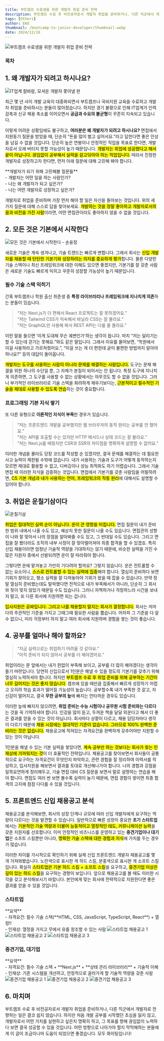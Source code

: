 ```yaml
---
title: 부트캠프 수료생을 위한 개발자 취업 준비 전략
description: 부트캠프 수료 후 비전공자로서 개발자 취업을 준비하거나, 다른 직군에서 개발자로 전향하는 일은 결코 쉽지 않습니다. 어떤 방향으로 나아가야 할지 막막해하는 분들에게 이 글이 조금이나마 도움이 되었으면 좋겠습니다.
tags: [Others]
author: EKO
thumbnail: /bootcamp-to-junior-developer/thumbnail.webp
date: 2024/12/16
---
```


<Image
  src="/bootcamp-to-junior-developer/thumbnail.webp"
  alt="부트캠프 수료생을 위한 개발자 취업 준비 전략"
/>

### 목차

## 1. 왜 개발자가 되려고 하시나요?

<Image
  src="/bootcamp-to-junior-developer/01.jpg"
  alt="IT업계 칼바람, 모셔온 개발자 쫓아낼 판"
  caption="출처: https://www.hankyung.com/article/2024011844181"
/>

최근 몇 년 사이 개발 교육이 대중화되면서 부트캠프나 국비지원 교육을 수료하고 개발자 취업을 준비하시는 분들이 많아졌습니다. 하지만 경기 불황으로 인해 IT업계가 인력 감축과 신규 채용 축소를 이어오면서 **공급과 수요의 불균형**이 꾸준히 지속되고 있습니다.

이렇게 어려운 상황임에도 불구하고, **여러분은 왜 개발자가 되려고 하시나요?** 면접에서 지원동기 질문을 받았을 때, 단순히 “돈을 많이 벌고 싶어서요.”라고 답한다면 좋은 인상을 남길 수 없을 것입니다. 단순히 높은 연봉이나 안정적인 직업을 목표로 한다면, 개발자로서 오래 버티지 못할 가능성이 높기 때문입니다. <mark>개발자는 취업에 성공했다고 해서 끝이 아닙니다. 끊임없이 공부해서 실력을 갈고닦아야 하는 직업입니다.</mark> 따라서 진정한 개발자로 성장하고자 한다면, 먼저 아래 질문에 대해 고민해 봐야 합니다.

<Callout emoji="💡">
  **개발자가 되기 위해 고민해볼 질문들**
  <br />- 개발자는 어떤 일을 하는 사람인가?
  <br />- 나는 왜 개발자가 되고 싶은가?
  <br />- 나는 어떤 개발자로 성장하고 싶은가?
</Callout>

개발자로 취업을 준비하며 가장 먼저 해야 할 일은 자신을 돌아보는 것입니다. 위의 세 가지 질문에 대해 스스로 답을 찾아보세요. <mark>개발하는 것을 정말 좋아하고 개발자로서의 꿈과 비전을 가진 사람</mark>이라면, 어떤 면접관이라도 좋아하지 않을 수 없을 것입니다.

## 2. 모든 것은 기본에서 시작한다

<Image
  src="/bootcamp-to-junior-developer/02.jpeg"
  alt="모든 것은 기본에서 시작한다 - 손웅정"
  caption="역시 갓웅정 선생님 말씀이 옳습니다."
  fullWidth={false}
/>

새로운 기술은 계속 생겨나고, 기술 트렌드는 빠르게 변합니다. 그래서 회사는 <mark>신입 개발자를 채용할 때 탄탄한 기본기와 성장하려는 의지를 중요하게 평가</mark>합니다. 물론 다양한 기술 스택이나 최신 프레임워크에 대한 이해도 있으면 좋겠지만, 기본기를 잘 갖춘 사람은 새로운 기술도 빠르게 익히고 꾸준히 성장할 가능성이 높기 때문입니다.

### 필수 기술 스택 익히기

간혹 부트캠프나 학원 출신 취준생 중 **특정 라이브러리나 프레임워크에 지나치게 의존**하는 분들이 있습니다.

> “저는 Next.js가 더 편해서 React 프로젝트는 잘 못하겠어요.”<br />
> “저는 Tailwind CSS가 익숙해서 바닐라 CSS는 잘 몰라요.”<br />
> “저는 GraphQL만 사용해 봐서 REST API는 다룰 줄 몰라요.”

이런 말을 들으면 ‘이게 도대체 무슨 궤변인가’하는 생각이 듭니다. 마치 “저는 달리기는 할 수 있는데 걷기는 못해요.”와도 같은 말입니다. 그래서 이유를 물어보면, “학원에서 이걸 사용하라고 가르쳐줬어요.”, “이걸 쓰는 게 더 편한데 굳이 불편한 방법까지 알아야 하나요?” 등의 대답이 돌아옵니다.

<mark>개발자는 도구를 사용하는 사람이 아니라 문제를 해결하는 사람입니다.</mark> 도구는 문제 해결을 위한
하나의 수단일 뿐, 그 자체가 본질이 되어서는 안 됩니다. 특정 도구에 지나치게 의존하면, 그 도구를 사용할
수 없는 상황에서는 아무것도 할 수 없을 것입니다. 그러니 부가적인 라이브러리로 기술 스택을 화려하게 채우기보다는,
<mark>근본적이고 필수적인 기술을 제대로 사용할 수 있도록 연습</mark>하는 것이 중요합니다.

### 프로그래밍 기본 지식 쌓기

또 다른 유형으로 **이론적인 지식이 부족**한 경우가 있습니다.

> “저는 프론트엔드 개발을 공부했지만 웹 브라우저의 동작 원리는 공부를 안 했어요.”<br />
> “저는 API를 호출할 수는 있지만 HTTP 메서드나 상태 코드는 잘 몰라요.”<br />
> “저는 Next.js를 배웠지만 CSR과 SSR의 차이점을 명확하게 설명할 수 없어요.”

이러한 개념을 몰라도 당장 코드를 작성할 순 있겠지만, 결국 문제를 해결하는 데 필요한 사고 능력이 제한될 수밖에 없습니다. 내가 사용하는 기술과 도구가 어떻게 동작하는지 모르면 제대로 활용할 수 없고, 디버깅이나 성능 최적화도 하기 어렵습니다. 그래서 기술면접 때 이러한 지식을 검증하는 것입니다. 면접에서 기본기를 갖춘 사람임을 어필하려면, <mark>CS 기본 개념과 내가 사용하는 언어, 프레임워크의 작동 원리</mark>에 대해서도 설명할 수 있어야 합니다.

<Ads />

## 3. 취업은 운칠기삼이다

<Image
  src="/bootcamp-to-junior-developer/03.jpg"
  alt="운칠기삼"
  caption="운이 70%이고 재주나 노력이 30%다."
  fullWidth={false}
/>

<mark>취업은 절대적인 실력 순이 아닙니다. 운이 큰 영향을 미칩니다.</mark> 면접 질문이 내가 준비한 범위
내에서 나올 수도 있고, 예상치 못한 질문이 나올 수도 있습니다. 면접관의 성향이 나와 잘 맞아서 나의 장점을
알아봐줄 수도 있고, 그 반대일 수도 있습니다. 그리고 면접을 잘 봤더라도 조직의 내부 사정이 잘 맞아떨어져야
최종 합격을 할 수 있겠죠. 특히 신입 채용이라면 엄청난 기술적 역량을 기대하지는 않기 때문에, 비슷한 실력을
가진 수많은 지원자 중에서 선발되려면 운이 잘 따라줘야 합니다.

그렇다면 운에 맡겨놓고 가만히 기다려야 할까요? 그렇지 않습니다. 운은 컨트롤할 수 없는 요소이니, <mark>스스로 컨트롤할 수 있는 실력에 집중</mark>해야 합니다. 열심히 준비하다 보면 기회가 찾아오고, 평소 실력을 잘 다져놓아야 기회가 왔을 때 잡을 수 있습니다. 만약 정말 열심히 준비했는데도 탈락했다면 전적으로 내가 부족해서가 아니라, 단순히 그 회사와 핏이 맞지 않았기 때문일 수도 있습니다. 그러니 자책하거나 걱정하느라 시간을 보내지 말고, 또 다른 회사에 지원하면 되는 겁니다.

<mark>입사지원은 공짜입니다. 그리고 나를 채용할지 말지는 회사가 결정합니다.</mark> 회사는 저마다의 주관적인
기준을 가지고 그때그때 필요한 사람을 뽑습니다. 어차피 그 기준을 다 알 수 없으니, 미리 걱정부터 하지 말고
여러 회사에 지원하며 경험을 쌓는 것이 좋습니다.

## 4. 공부를 얼마나 해야 할까요?

> “지금 실력으로는 취업하기 어려울 것 같아요.”<br />
> “아직 준비가 되지 않아서 공부를 더 해야겠어요.”

취업이라는 문 앞에서는 내가 한없이 부족해 보이고, 공부를 더 많이 해야겠다는 생각이 들기 마련입니다. 당연히 신입으로서 1인분은 해낼 수 있을 정도의 기본기를 갖추기 위해 열심히 노력하셔야 합니다. 하지만 <mark>부트캠프 수료 후 취업 준비를 위해 공부하는 기간이 너무 길어지는 것은 좋지 않습니다.</mark> 캠프에 있을 때만큼 집중해서 빠르게 성장하기 어렵고 오히려 학습 효과가 떨어질 가능성이 높습니다. 공부할수록 내가 부족한 것 같고, 자신감이 떨어지고, 결국 **무한 공부의 늪**에 빠지는 안타까운 경우도 있습니다.

이러한 늪에 빠지지 않으려면, **취업 준비는 수능 시험이나 공무원 시험 준비와는 다르다**는 것을 꼭 기억하셔야 합니다. 인강을 많이 듣고, 두꺼운 책을 달달 외운다고 해서 더 좋은 결과를 얻을 수 있는 것이 아닙니다. 회사마다 상황이 다르고, 채용 담당자마다 생각이 다르기 때문에 <mark>채용 시장에는 절대적인 기준이 없습니다. 그러므로 100% 완벽한 준비라는 것은 없습니다.</mark> 채용공고에 적혀있는 자격요건을 완벽하게 갖추어야만 지원할 수 있는 것이 아닙니다.

1인분을 해낼 수 있는 기본 실력을 쌓았다면, <mark>계속 공부만 하는 것보다는 회사가 찾는 인재상에 가까워지는 것</mark>이 더 효율적인 전략입니다. 채용공고를 찾아보면서 회사들이 공통적으로 요구하는 자격요건이 무엇인지 파악하고, 관련 경험을 잘 정리하여 이력서를 작성하고, 입사지원을 해보면서 결과를 토대로 개선해나가야 합니다. 나의 경험과 강점을 일목요연하게 정리해두고, 기술 면접 대비 CS 질문을 보면서 말로 설명하는 연습을 해야 합니다. 면접도 여러 번 보면 볼수록 실력이 늘기 때문에, 면접 경험이 쌓이면 최종 합격의 고지에 점점 다다를 수 있을 것입니다.

<Ads />

## 5. 프론트엔드 신입 채용공고 분석

채용공고를 분석해보면, 회사의 성장 단계나 규모에 따라 신입 개발자에게 요구하는 역량이 다르다는 것을 발견할 수 있습니다. 일반적으로 빠른 성장이 중요한 **초기 스타트업**에서는 <mark>기본적인 기술 역량과 더불어 능동적이고 열정적인 태도, 커뮤니케이션 능력</mark>을 갖춘 지원자를 선호합니다. 이미 안정적인 비즈니스를 운영하고 있는 **중견기업이나 대기업**은 소프트 스킬뿐만 아니라, <mark>명확한 기술 스택에 대한 경험과 지식</mark>에 가치를 두는 경우가 많습니다.

이러한 차이를 가시적으로 확인하기 위해 실제 신입 프론트엔드 개발자 채용공고를 몇 개 가져와봤습니다. 노란색으로 표시한 게 하드 스킬, 분홍색으로 표시한 게 소프트 스킬입니다. 확실히 <mark>스타트업은 기본 하드 스킬 + 소프트 스킬</mark>을 요구하고, <mark>중견기업 이상은 깊이 있는 하드 스킬</mark>을 요구하는 경향이 보입니다. 앞으로 채용공고를 볼 때도 이러한 시각을 갖고 분석해보시기 바랍니다. 본인에게 맞는 회사에 전략적으로 지원한다면 좋은 결과를 얻을 수 있을 것입니다.

### 스타트업

<Callout emoji="🚀">
  **요약**
  <br />- 자격요건: 필수 기술 스택(**HTML, CSS, JavaScript, TypeScript, React**) + 열정!!
  <br />- 인재상: 열정을 가지고 무에서 유를 창조할 수 있는 사람
</Callout>

<Image src="/bootcamp-to-junior-developer/04.png" alt="스타트업 채용공고 1" />
<Image src="/bootcamp-to-junior-developer/05.png" alt="스타트업 채용공고 2" />
<Image src="/bootcamp-to-junior-developer/06.png" alt="스타트업 채용공고 3" />

### 중견기업, 대기업

<Callout emoji="🚀">
  **요약**
  <br />- 자격요건: 필수 기술 스택 + **Next.js** + **상태 관리 라이브러리** + 기술적 이해
  <br />- 인재상: 기존 시스템을 개선하고, 안정적으로 굴러가게 할 기술적 역량을 갖춘 사람
</Callout>

<Image src="/bootcamp-to-junior-developer/07.png" alt="중견기업 채용공고 1" />
<Image src="/bootcamp-to-junior-developer/08.png" alt="중견기업 채용공고 2" />
<Image src="/bootcamp-to-junior-developer/09.png" alt="중견기업 채용공고 3" />

## 6. 마치며

부트캠프 수료 후 비전공자로서 개발자 취업을 준비하거나, 다른 직군에서 개발자로 전향하는 일은 결코 쉽지 않습니다. 하지만 처음 개발 공부를 시작했던 초심을 잃지 않고, 개발자로서 어떤 가치를 실현하고 싶은지 명확히 하고, 그 목표를 향해 끊임없이 노력하다 보면 결국 성공할 수 있을 것입니다. 어떤 방향으로 나아가야 할지 막막해하는 분들에게 이 글이 조금이나마 도움이 되었으면 좋겠습니다. 모두 화이팅입니다!
